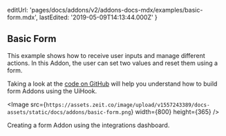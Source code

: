 
  editUrl: 'pages/docs/addons/v2/addons-docs-mdx/examples/basic-form.mdx',
  lastEdited: '2019-05-09T14:13:44.000Z'
}

## Basic Form

This example shows how to receive user inputs and manage different actions. In this Addon, the user can set two values and reset them using a form.

Taking a look at the [code on GitHub](https://github.com/zeit/addons-gallery/tree/master/basic-form) will help you understand how to build form Addons using the UiHook.

<Image
  src={`https://assets.zeit.co/image/upload/v1557243389/docs-assets/static/docs/addons/basic-form.png`}
  width={800}
  height={365}
/>
<Caption>Creating a form Addon using the integrations dashboard.</Caption>
